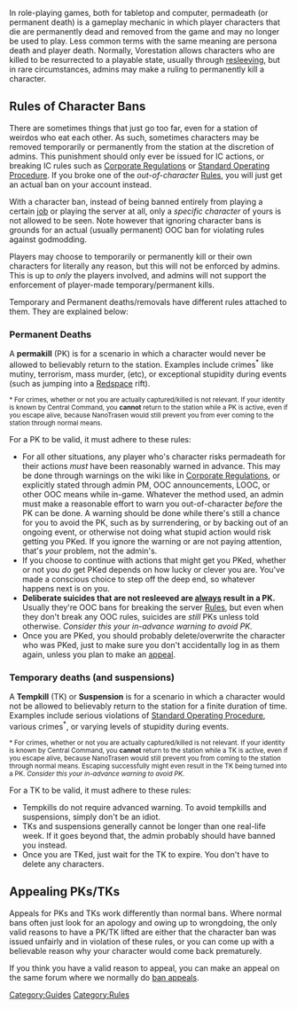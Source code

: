 In role-playing games, both for tabletop and computer, permadeath (or permanent death) is a gameplay mechanic in which player characters that die are permanently dead and removed from the game and may no longer be used to play. Less common terms with the same meaning are persona death and player death. Normally, Vorestation allows characters who are killed to be resurrected to a playable state, usually through [[resleeving]], but in rare circumstances, admins may make a ruling to permanently kill a character.

== Rules of Character Bans ==
There are sometimes things that just go too far, even for a station of weirdos who eat each other. As such, sometimes characters may be removed temporarily or permanently from the station at the discretion of admins. This punishment should only ever be issued for IC actions, or breaking IC rules such as [[Corporate Regulations]] or [[Standard Operating Procedure]]. If you broke one of the ''out-of-character'' [[Rules]], you will just get an actual ban on your account instead.

With a character ban, instead of being banned entirely from playing a certain [[Jobs|job]] or playing the server at all, only a ''specific character'' of yours is not allowed to be seen. Note however that ignoring character bans is grounds for an actual (usually permanent) OOC ban for violating rules against godmodding.

Players may choose to temporarily or permanently kill or their own characters for literally any reason, but this will not be enforced by admins. This is up to ''only'' the players involved, and admins will not support the enforcement of player-made temporary/permanent kills.

Temporary and Permanent deaths/removals have different rules attached to them. They are explained below:

=== Permanent Deaths ===
A '''permakill''' (PK) is for a scenario in which a character would never be allowed to believably return to the station. Examples include crimes<sup>*</sup> like mutiny, terrorism, mass murder, (etc), or exceptional stupidity during events (such as jumping into a [[Redspace]] rift).

<sup>* For crimes, whether or not you are actually captured/killed is not relevant. If your identity is known by Central Command, you '''cannot''' return to the station while a PK is active, even if you escape alive, because NanoTrasen would still prevent you from ever coming to the station through normal means.</sup>

For a PK to be valid, it must adhere to these rules:
* For all other situations, any player who's character risks permadeath for their actions ''must'' have been reasonably warned in advance. This may be done through warnings on the wiki like in [[Corporate Regulations]], or explicitly stated through admin PM, OOC announcements, LOOC, or other OOC means while in-game. Whatever the method used, an admin must make a reasonable effort to warn you out-of-character ''before'' the PK can be done. A warning should be done while there's still a chance for you to avoid the PK, such as by surrendering, or by backing out of an ongoing event, or otherwise not doing what stupid action would risk getting you PKed. If you ignore the warning or are not paying attention, that's ''your'' problem, not the admin's.
* If you choose to continue with actions that might get you PKed, whether or not you ''do'' get PKed depends on how lucky or clever you are. You've made a conscious choice to step off the deep end, so whatever happens next is on you.
* '''Deliberate suicides that are not resleeved are <u>always</u> result in a PK.''' Usually they're OOC bans for breaking the server [[Rules]], but even when they don't break any OOC rules, suicides are ''still'' PKs unless told otherwise. ''Consider this your in-advance warning to avoid PK.''
* Once you are PKed, you should probably delete/overwrite the character who was PKed, just to make sure you don't accidentally log in as them again, unless you plan to make an [https://forum.vore-station.net/viewforum.php?f=37 appeal].

=== Temporary deaths (and suspensions) ===
A '''Tempkill''' (TK) or '''Suspension''' is for a scenario in which a character would not be allowed to believably return to the station for a finite duration of time. Examples include serious violations of [[Standard Operating Procedure]], various crimes<sup>*</sup>, or varying levels of stupidity during events.

<sup>* For crimes, whether or not you are actually captured/killed is not relevant. If your identity is known by Central Command, you '''cannot''' return to the station while a TK is active, even if you escape alive, because NanoTrasen would still prevent you from coming to the station through normal means. Escaping successfully might even result in the TK being turned into a PK. ''Consider this your in-advance warning to avoid PK.''</sup>

For a TK to be valid, it must adhere to these rules:
* Tempkills do not require advanced warning. To avoid tempkills and suspensions, simply don't be an idiot.
* TKs and suspensions generally cannot be longer than one real-life week. If it goes beyond that, the admin probably should have banned you instead.
* Once you are TKed, just wait for the TK to expire. You don't have to delete any characters.

== Appealing PKs/TKs ==
Appeals for PKs and TKs work differently than normal bans. Where normal bans often just look for an apology and owing up to wrongdoing, the only valid reasons to have a PK/TK lifted are either that the character ban was issued unfairly and in violation of these rules, or you can come up with a believable reason why your character would come back prematurely.

If you think you have a valid reason to appeal, you can make an appeal on the same forum where we normally do [https://forum.vore-station.net/viewforum.php?f=37 ban appeals].

[[Category:Guides]]
[[Category:Rules]]